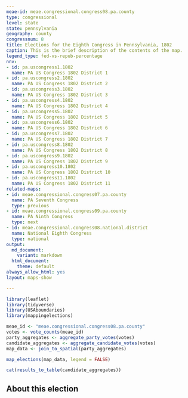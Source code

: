 ```yaml
---
meae-id: meae.congressional.congress08.pa.county
type: congressional
level: state
state: pennsylvania
geography: county
congressnum: 8
title: Elections for the Eighth Congress in Pennsylvania, 1802
caption: This is the brief description of the contents of the map.
legend_type: fed-vs-repub-percentage
nnv:
- id: pa.uscongress1.1802
  name: PA US Congress 1802 District 1
- id: pa.uscongress2.1802
  name: PA US Congress 1802 District 2
- id: pa.uscongress3.1802
  name: PA US Congress 1802 District 3
- id: pa.uscongress4.1802
  name: PA US Congress 1802 District 4
- id: pa.uscongress5.1802
  name: PA US Congress 1802 District 5
- id: pa.uscongress6.1802
  name: PA US Congress 1802 District 6
- id: pa.uscongress7.1802
  name: PA US Congress 1802 District 7
- id: pa.uscongress8.1802
  name: PA US Congress 1802 District 8
- id: pa.uscongress9.1802
  name: PA US Congress 1802 District 9
- id: pa.uscongress10.1802
  name: PA US Congress 1802 District 10
- id: pa.uscongress11.1802
  name: PA US Congress 1802 District 11
related-maps:
- id: meae.congressional.congress07.pa.county
  name: PA Seventh Congress
  type: previous
- id: meae.congressional.congress09.pa.county
  name: PA Ninth Congress
  type: next
- id: meae.congressional.congress08.national.district
  name: National Eighth Congress
  type: national
output:
  md_document:
    variant: markdown
  html_document:
    theme: default
always_allow_html: yes
layout: maps-show

---
```


```r
library(leaflet)
library(tidyverse)
library(USAboundaries)
library(mappingelections)

meae_id <- "meae.congressional.congress08.pa.county"
votes <- vote_counts(meae_id)
party_aggregates <- aggregate_party_votes(votes)
candidate_aggregates <- aggregate_candidate_votes(votes)
map_data <- join_to_spatial(party_aggregates)
```

<div class="map">

```r
map_elections(map_data, legend = FALSE)
```

</div>

<div class="results-table">

```r
cat(results_to_table(candidate_aggregates))
```

</div>

## About this election
